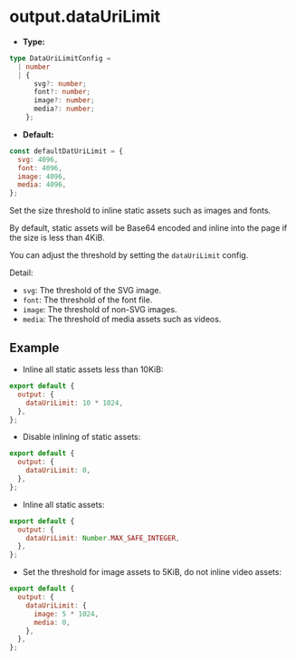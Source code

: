 # output.dataUriLimit

- **Type:**

```ts
type DataUriLimitConfig =
  | number
  | {
      svg?: number;
      font?: number;
      image?: number;
      media?: number;
    };
```

- **Default:**

```js
const defaultDatUriLimit = {
  svg: 4096,
  font: 4096,
  image: 4096,
  media: 4096,
};
```

Set the size threshold to inline static assets such as images and fonts.

By default, static assets will be Base64 encoded and inline into the page if the size is less than 4KiB.

You can adjust the threshold by setting the `dataUriLimit` config.

Detail:

- `svg`: The threshold of the SVG image.
- `font`: The threshold of the font file.
- `image`: The threshold of non-SVG images.
- `media`: The threshold of media assets such as videos.

## Example

- Inline all static assets less than 10KiB:

```js
export default {
  output: {
    dataUriLimit: 10 * 1024,
  },
};
```

- Disable inlining of static assets:

```js
export default {
  output: {
    dataUriLimit: 0,
  },
};
```

- Inline all static assets:

```js
export default {
  output: {
    dataUriLimit: Number.MAX_SAFE_INTEGER,
  },
};
```

- Set the threshold for image assets to 5KiB, do not inline video assets:

```js
export default {
  output: {
    dataUriLimit: {
      image: 5 * 1024,
      media: 0,
    },
  },
};
```
